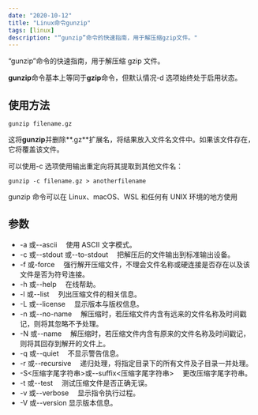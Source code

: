```yaml
---
date: "2020-10-12"
title: "Linux命令gunzip"
tags: [linux]
description: "“gunzip”命令的快速指南，用于解压缩gzip文件。"
---
```


“gunzip”命令的快速指南，用于解压缩 gzip 文件。

**gunzip**命令基本上等同于**gzip**命令，但默认情况-d 选项始终处于启用状态。

## 使用方法

```shell
gunzip filename.gz
```

这将**gunzip**并删除**.gz**扩展名，将结果放入文件名文件中。如果该文件存在，它将覆盖该文件。

可以使用-c 选项使用输出重定向将其提取到其他文件名：

```shell
gunzip -c filename.gz > anotherfilename
```

gunzip 命令可以在 Linux、macOS、WSL 和任何有 UNIX 环境的地方使用

## 参数

-   -a 或--ascii 　使用 ASCII 文字模式。
-   -c 或--stdout 或--to-stdout 　把解压后的文件输出到标准输出设备。
-   -f 或-force 　强行解开压缩文件，不理会文件名称或硬连接是否存在以及该文件是否为符号连接。
-   -h 或--help 　在线帮助。
-   -l 或--list 　列出压缩文件的相关信息。
-   -L 或--license 　显示版本与版权信息。
-   -n 或--no-name 　解压缩时，若压缩文件内含有远来的文件名称及时间戳记，则将其忽略不予处理。
-   -N 或--name 　解压缩时，若压缩文件内含有原来的文件名称及时间戳记，则将其回存到解开的文件上。
-   -q 或--quiet 　不显示警告信息。
-   -r 或--recursive 　递归处理，将指定目录下的所有文件及子目录一并处理。
-   -S<压缩字尾字符串>或--suffix<压缩字尾字符串> 　更改压缩字尾字符串。
-   -t 或--test 　测试压缩文件是否正确无误。
-   -v 或--verbose 　显示指令执行过程。
-   -V 或--version 显示版本信息。
